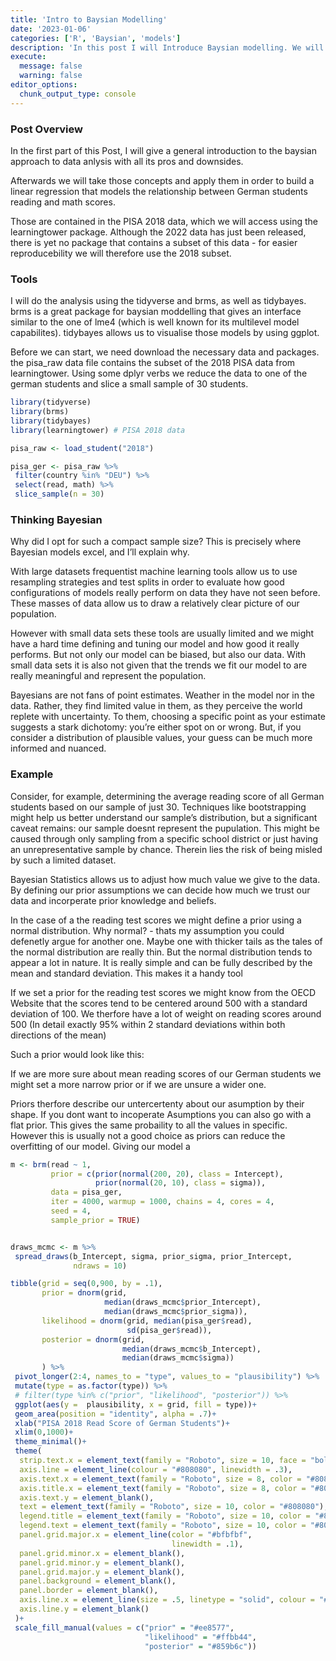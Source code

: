 ```yaml
---
title: 'Intro to Baysian Modelling'
date: '2023-01-06'
categories: ['R', 'Baysian', 'models']
description: 'In this post I will Introduce Baysian modelling. We will model the relationship between reading scores and math scores by using the PISA data from 2018. You dont need to be familiar with bayesian statistics for this Tutorial. A basic understanding of linear regression should be enough.'
execute: 
  message: false
  warning: false
editor_options: 
  chunk_output_type: console
---
```


### Post Overview

In the first part of this Post, I will give a general introduction to the baysian approach to data anlysis with all its pros and downsides.

Afterwards we will take those concepts and apply them in order to build a linear regression that models the relationship between German students reading and math scores.

Those are contained in the PISA 2018 data, which we will access using the learningtower package. Although the 2022 data has just been released, there is yet no package that contains a subset of this data - for easier reproducebility we will therefore use the 2018 subset.

### Tools

I will do the analysis using the tidyverse and brms, as well as tidybayes. brms is a great package for baysian moddelling that gives an interface similar to the one of lme4 (which is well known for its multilevel model capabilites). tidybayes allows us to visualise those models by using ggplot.

Before we can start, we need download the necessary data and packages. the pisa_raw data file contains the subset of the 2018 PISA data from learningtower. Using some dplyr verbs we reduce the data to one of the german students and slice a small sample of 30 students.

```r
library(tidyverse)
library(brms)
library(tidybayes)
library(learningtower) # PISA 2018 data

pisa_raw <- load_student("2018")

pisa_ger <- pisa_raw %>%
 filter(country %in% "DEU") %>%
 select(read, math) %>%
 slice_sample(n = 30)

```

### Thinking Bayesian

Why did I opt for such a compact sample size? This is precisely where Bayesian models excel, and I'll explain why.

With large datasets frequentist machine learning tools allow us to use resampling strategies and test splits in order to evaluate how good configurations of models really perform on data they have not seen before. These masses of data allow us to draw a relatively clear picture of our population.

However with small data sets these tools are usually limited and we might have a hard time defining and tuning our model and how good it really performs. But not only our model can be biased, but also our data. With small data sets it is also not given that the trends we fit our model to are really meaningful and represent the population.

Bayesians are not fans of point estimates. Weather in the model nor in the data. Rather, they find limited value in them, as they perceive the world replete with uncertainty. To them, choosing a specific point as your estimate suggests a stark dichotomy: you're either spot on or wrong. But, if you consider a distribution of plausible values, your guess can be much more informed and nuanced.

### Example

Consider, for example, determining the average reading score of all German students based on our sample of just 30. Techniques like bootstrapping might help us better understand our sample's distribution, but a significant caveat remains: our sample doesnt represent the pupulation. This might be caused through only sampling from a specific school district or just having an unrepresentative sample by chance. Therein lies the risk of being misled by such a limited dataset.

Bayesian Statistics allows us to adjust how much value we give to the data. By defining our prior assumptions we can decide how much we trust our data and incorperate prior knowledge and beliefs.

In the case of a the reading test scores we might define a prior using a normal distribution. Why normal? - thats my assumption you could defenetly argue for another one. Maybe one with thicker tails as the tales of the normal distribution are really thin. But the normal distribution tends to appear a lot in nature. It is really simple and can be fully described by the mean and standard deviation. This makes it a handy tool

If we set a prior for the reading test scores we might know from the OECD Website that the scores tend to be centered around 500 with a standard deviation of 100. We therfore have a lot of weight on reading scores around 500 (In detail exactly 95% within 2 standard deviations within both directions of the mean)

Such a prior would look like this:

If we are more sure about mean reading scores of our German students we might set a more narrow prior or if we are unsure a wider one.

Priors therfore describe our untercertenty about our asumption by their shape. If you dont want to incoperate Asumptions you can also go with a flat prior. This gives the same probaility to all the values in specific. However this is usually not a good choice as priors can reduce the overfitting of our model. Giving our model a

```r
m <- brm(read ~ 1,
         prior = c(prior(normal(200, 20), class = Intercept),
                   prior(normal(20, 10), class = sigma)),
         data = pisa_ger,
         iter = 4000, warmup = 1000, chains = 4, cores = 4,
         seed = 4,
         sample_prior = TRUE)


draws_mcmc <- m %>%
 spread_draws(b_Intercept, sigma, prior_sigma, prior_Intercept,
              ndraws = 10)

tibble(grid = seq(0,900, by = .1),
       prior = dnorm(grid,
                     median(draws_mcmc$prior_Intercept),
                     median(draws_mcmc$prior_sigma)),
       likelihood = dnorm(grid, median(pisa_ger$read),
                          sd(pisa_ger$read)),
       posterior = dnorm(grid,
                         median(draws_mcmc$b_Intercept),
                         median(draws_mcmc$sigma))
       ) %>%
 pivot_longer(2:4, names_to = "type", values_to = "plausibility") %>%
 mutate(type = as.factor(type)) %>%
 # filter(type %in% c("prior", "likelihood", "posterior")) %>%
 ggplot(aes(y =  plausibility, x = grid, fill = type))+
 geom_area(position = "identity", alpha = .7)+
 xlab("PISA 2018 Read Score of German Students")+
 xlim(0,1000)+
 theme_minimal()+
 theme(
  strip.text.x = element_text(family = "Roboto", size = 10, face = "bold", color = "black"),
  axis.line = element_line(colour = "#808080", linewidth = .3),
  axis.text.x = element_text(family = "Roboto", size = 8, color = "#808080"),
  axis.title.x = element_text(family = "Roboto", size = 8, color = "#808080"),
  axis.text.y = element_blank(),
  text = element_text(family = "Roboto", size = 10, color = "#808080"),
  legend.title = element_text(family = "Roboto", size = 10, color = "#808080"),
  legend.text = element_text(family = "Roboto", size = 10, color = "#808080"),
  panel.grid.major.x = element_line(color = "#bfbfbf",
                                    linewidth = .1),
  panel.grid.minor.x = element_blank(),
  panel.grid.minor.y = element_blank(),
  panel.grid.major.y = element_blank(),
  panel.background = element_blank(),
  panel.border = element_blank(),
  axis.line.x = element_line(size = .5, linetype = "solid", colour = "#bfbfbf"),
  axis.line.y = element_blank()
 )+
 scale_fill_manual(values = c("prior" = "#ee8577",
                              "likelihood" = "#ffbb44",
                              "posterior" = "#859b6c"))

```
